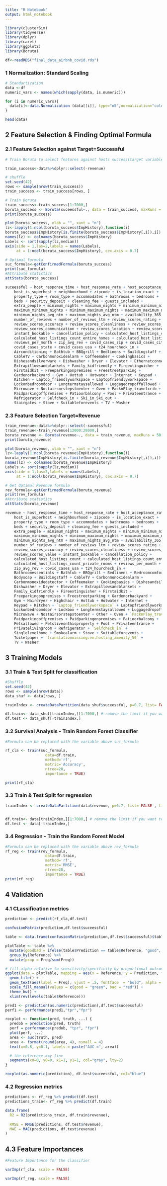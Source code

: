 ```yaml
---
title: "R Notebook"
output: html_notebook
---
```


```r
library(clusterSim)
library(tidyverse)
library(dplyr)
library(caret)
library(ggplot2)
library(Boruta)

```


```r
df<-readRDS("final_data_airbnb_covid.rds")

```


### 1 Normalization: Standard Scaling

```r
# Standartization
data <-df
numeric_vars <- names(which(sapply(data, is.numeric)))

for (i in numeric_vars){
  data[i]<-data.Normalization (data[[i]], type="n5",normalization="column")
}

head(data)
```


## 2 Feature Selection & Finding Optimal Formula

### 2.1 Feature Selection against Target=Successful

```r
# Train Boruta to select features against hosts success(target variable) while excluding revenue

train_success<-data%>%dplyr::select(-revenue)

# shuffle
set.seed(42)
rows <- sample(nrow(train_success)) 
train_success <- train_success[rows, ]

# Train Boruta
train_success<-train_success[1:7000,]
boruta_success <- Boruta(suceessful~., data = train_success, maxRuns = 50, doTrace = 2)
print(boruta_success)
```


```r
plot(boruta_success, xlab = "", xaxt = "n")
lz<-lapply(1:ncol(boruta_success$ImpHistory),function(i)
boruta_success$ImpHistory[is.finite(boruta_success$ImpHistory[,i]),i])
names(lz) <- colnames(boruta_success$ImpHistory)
Labels <- sort(sapply(lz,median))
axis(side = 1,las=2,labels = names(Labels),
     at = 1:ncol(boruta_success$ImpHistory), cex.axis = 0.7)

```


```r
# Optimal formula
suc_formula<-getConfirmedFormula(boruta_success)
print(suc_formula)
#Attribute statistics
attStats(boruta_success)
```


```r
suceessful ~ host_response_time + host_response_rate + host_acceptance_rate + 
    host_is_superhost + neighbourhood + zipcode + is_location_exact + 
    property_type + room_type + accommodates + bathrooms + bedrooms + 
    beds + security_deposit + cleaning_fee + guests_included + 
    extra_people + minimum_nights + maximum_nights + minimum_minimum_nights + 
    maximum_minimum_nights + minimum_maximum_nights + maximum_maximum_nights + 
    minimum_nights_avg_ntm + maximum_nights_avg_ntm + availability_365 + 
    number_of_reviews + number_of_reviews_ltm + review_scores_rating + 
    review_scores_accuracy + review_scores_cleanliness + review_scores_checkin + 
    review_scores_communication + review_scores_location + review_scores_value + 
    instant_bookable + cancellation_policy + calculated_host_listings_count + 
    calculated_host_listings_count_entire_homes + calculated_host_listings_count_private_rooms + 
    reviews_per_month + zip_avg_rev + covid_cases_zip + covid_cases_city + 
    covid_cases_state + covid_cases_usa + t24_hourcheck_in + 
    Airconditioning + Bathtub + BBQgrill + Bedlinens + Buildingstaff + 
    CableTV + Carbonmonoxidealarm + Coffeemaker + Cookingbasics + 
    Dishesandsilverware + Dishwasher + Dryer + Elevator + Ethernetconnection + 
    Extrapillowsandblankets + Family_kidfriendly + Fireextinguisher + 
    Firstaidkit + Freeparkingonpremises + Freestreetparking + 
    Gardenorbackyard + Gym + Hottub + Hotwater + Internet + Keypad + 
    Kitchen + Laptop_friendlyworkspace + Laptopfriendlyworkspace + 
    Lockonbedroomdoor + Longtermstaysallowed + Luggagedropoffallowed + 
    Microwave + Nostairsorstepstoenter + Oven + PacknPlay_travelcrib + 
    Paidparkingoffpremises + Patioorbalcony + Pool + Privateentrance + 
    Refrigerator + Selfcheck_in + Ski_in_Ski_out + 
    Stairgates + Stove + Suitableforevents + TV + Washer
```


### 2.3 Feature Selection Target=Revenue
```r
train_revenue<-data%>%dplyr::select(-suceessful)
train_revenue<-train_revenue[12000:28000,]
boruta_revenue <- Boruta(revenue~., data = train_revenue, maxRuns = 50, doTrace = 2)
print(boruta_revenue)
```

```r
plot(boruta_revenue, xlab = "", xaxt = "n")
lz<-lapply(1:ncol(boruta_revenue$ImpHistory),function(i)
boruta_revenue$ImpHistory[is.finite(boruta_revenue$ImpHistory[,i]),i])
names(lz) <- colnames(boruta_revenue$ImpHistory)
Labels <- sort(sapply(lz,median))
axis(side = 1,las=2,labels = names(Labels),
     at = 1:ncol(boruta_revenue$ImpHistory), cex.axis = 0.7)
```

```r
# Get Optimal Revenue formula
rev_formula<-getConfirmedFormula(boruta_revenue)
print(rev_formula)
#Attribute statistics
attStats(boruta_revenue)
```

```r
revenue ~ host_response_time + host_response_rate + host_acceptance_rate + 
    host_is_superhost + neighbourhood + zipcode + is_location_exact + 
    property_type + room_type + accommodates + bathrooms + bedrooms + 
    beds + security_deposit + cleaning_fee + guests_included + 
    extra_people + minimum_nights + maximum_nights + minimum_minimum_nights + 
    maximum_minimum_nights + minimum_maximum_nights + maximum_maximum_nights + 
    minimum_nights_avg_ntm + maximum_nights_avg_ntm + availability_365 + 
    number_of_reviews + number_of_reviews_ltm + review_scores_rating + 
    review_scores_accuracy + review_scores_cleanliness + review_scores_location + 
    review_scores_value + instant_bookable + cancellation_policy + 
    calculated_host_listings_count + calculated_host_listings_count_entire_homes + 
    calculated_host_listings_count_private_rooms + reviews_per_month + 
    zip_avg_rev + covid_cases_usa + t24_hourcheck_in + 
    Bathroomessentials + Bathtub + BBQgrill + Bedlinens + Bedroomcomforts + 
    Bodysoap + Buildingstaff + CableTV + Carbonmonoxidealarm + 
    Carbonmonoxidedetector + Coffeemaker + Cookingbasics + Dishesandsilverware + 
    Dishwasher + Dryer + Elevator + Extrapillowsandblankets + 
    Family_kidfriendly + Fireextinguisher + Firstaidkit + 
    Freeparkingonpremises + Freestreetparking + Gardenorbackyard + 
    Gym + Hairdryer + Highchair + Hottub + Hotwater + Internet + 
    Keypad + Kitchen + `Laptop_friendlyworkspace` + Laptopfriendlyworkspace + 
    Lockonbedroomdoor + Lockbox + Longtermstaysallowed + Luggagedropoffallowed + 
    Microwave + Nostairsorstepstoenter + Other + Oven + `PacknPlay_travelcrib` + 
    Paidparkingoffpremises + Paidparkingonpremises + Patioorbalcony + 
    Petsallowed + Petsliveonthisproperty + Pool + Privateentrance + 
    Privatelivingroom + Refrigerator + `Selfcheck_in` + 
    Singlelevelhome + Smokealarm + Stove + Suitableforevents + 
    Toiletpaper + `translationmissing:en.hosting_amenity_50` + 
    TV + Washer
```

## 3 Training Models

### 3.1 Train & Test Split for classification
```r
#Shuffle
set.seed(42)
rows <- sample(nrow(data)) 
data_shuf <- data[rows, ]

trainIndex <- createDataPartition(data_shuf$suceessful, p=0.7, list= FALSE , times=1)

df.train<- data_shuf[trainIndex,][1:7000,] # remove the limit if you want to train on the full dataset
df.test <- data_shuf[-trainIndex,]
```



### 3.2 Survival Analysis - Train  Random Forest Classifier
```r
#Formula can be replaced with the variable above suc_formula

rf_cla <- train(suc_formula,
                  data=df.train,
                  method='rf',
                  metric='Accuracy',
                  ntree=20,
                  importance = TRUE)

print(rf_cla)

```


### 3.3 Train & Test Split for regression
```r
trainIndex <- createDataPartition(data$revenue, p=0.7, list= FALSE , times=1)


df.train<- data[trainIndex,][1:7000,] # remove the limit if you want to train  full dataset
df.test <- data[-trainIndex,]
```


### 3.4 Regression - Train the Random Forest Model
```r
#Formula can be replaced with the variable above rev_formula
rf_reg <- train(rev_formula,
                  data=df.train,
                  method='rf',
                  metric='RMSE',
                  ntree=20,
                  importance = TRUE)
print(rf_reg)
```

## 4 Validation

### 4.1 CLassification metrics
```r
prediction <- predict(rf_cla,df.test)

confusionMatrix(prediction,df.test$suceessful)
```

```r

table <- data.frame(confusionMatrix(prediction,df.test$suceessful)$table)

plotTable <- table %>%
  mutate(goodbad = ifelse(table$Prediction == table$Reference, "good", "bad")) %>%
  group_by(Reference) %>%
  mutate(prop = Freq/sum(Freq))

# fill alpha relative to sensitivity/specificity by proportional outcomes within reference groups (see dplyr code above as well as original confusion matrix for comparison)
ggplot(data = plotTable, mapping = aes(x = Reference, y = Prediction, fill = goodbad, alpha = prop)) +
  geom_tile() +
  geom_text(aes(label = Freq), vjust = .5, fontface  = "bold", alpha = 1) +
  scale_fill_manual(values = c(good = "green", bad = "red")) +
  theme_bw() +
  xlim(rev(levels(table$Reference)))
```

```r
pred1 <- prediction(as.numeric(prediction),df.test$suceessful)
perf1 <- performance(pred1,"tpr","fpr")

rocplot <- function(pred, truth, ...) {
  predob = prediction(pred, truth)
  perf = performance(predob, "tpr", "fpr")
  plot(perf, ...)
  area <- auc(truth, pred)
  area <- format(round(area, 4), nsmall = 4)
  text(x=0.8, y=0.1, labels = paste("AUC =", area))

  # the reference x=y line
  segments(x0=0, y0=0, x1=1, y1=1, col="gray", lty=2)
}

rocplot(as.numeric(prediction), df.test$suceessful, col="blue")
```



### 4.2 Regression metrics
```r

predictions <- rf_reg %>% predict(df.test)
predictions_train<- rf_reg %>% predict(df.train)

data.frame(
  R2 = R2(predictions_train, df.train$revenue),
  
  RMSE = RMSE(predictions, df.test$revenue),
  MAE = MAE(predictions, df.test$revenue)
)

```


## 4.3 Feature Importances

```r
#Feature Importance for the classifier

varImp(rf_cla, scale = FALSE)

```


```r
varImp(rf_reg, scale = FALSE)
```
